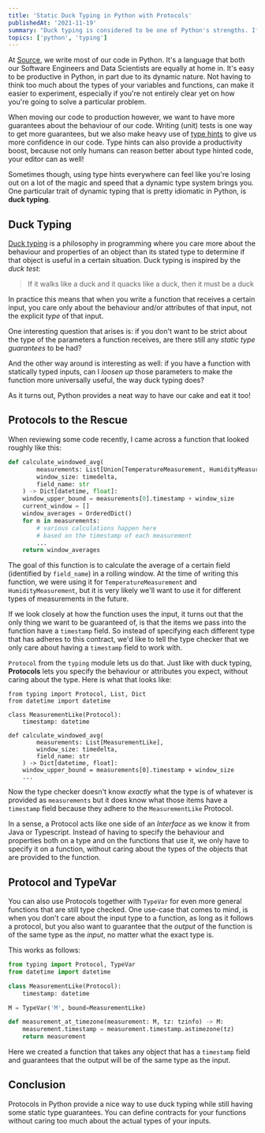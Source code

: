 ```yaml
---
title: 'Static Duck Typing in Python with Protocols'
publishedAt: '2021-11-19'
summary: "Duck typing is considered to be one of Python's strengths. If you want to have the benefits of duck typing but also want your types statically checked, Protocols offer an excellent solution."
topics: ['python', 'typing']
---
```

At [Source](https://source.ag/), we write most of our code in Python. It's a language that both our
Software Engineers and Data Scientists are equally at home in. It's easy to be productive in Python,
in part due to its dynamic nature. Not having to think too much about the types of your variables
and functions, can make it easier to experiment, especially if you're not entirely clear yet
on how you're going to solve a particular problem.

When moving our code to production however, we want to have more guarantees about the behaviour of
our code. Writing (unit) tests is one way to get more guarantees, but we also make heavy use of
[type hints](https://www.python.org/dev/peps/pep-0484/) to give us more confidence in our code.
Type hints can also provide a productivity boost, because not only humans can reason better about
type hinted code, your editor can as well!

Sometimes though, using type hints everywhere can feel like you're losing out on a lot of the magic
and speed that a dynamic type system brings you. One particular trait of dynamic typing that is
pretty idiomatic in Python, is **duck typing**.

## Duck Typing

[Duck typing](https://en.wikipedia.org/wiki/Duck_typing) is a philosophy in programming where you
care more about the behaviour and properties of an object than its stated type to determine if that
object is useful in a certain situation. Duck typing is inspired by the _duck test_:

> If it walks like a duck and it quacks like a duck, then it must be a duck

In practice this means that when you write a function that receives a certain input, you care only
about the behaviour and/or attributes of that input, not the explicit _type_ of that input.

One interesting question that arises is: if you don't want to be strict about the type of the
parameters a function receives, are there still any _static type guarantees_ to be had?

And the other way around is interesting as well: if you have a function with statically typed
inputs, can I _loosen up_ those parameters to make the function more universally useful, the way
duck typing does?

As it turns out, Python provides a neat way to have our cake and eat it too!

## Protocols to the Rescue

When reviewing some code recently, I came across a function that looked roughly like this:

```python
def calculate_windowed_avg(
        measurements: List[Union[TemperatureMeasurement, HumidityMeasurement]],
        window_size: timedelta,
        field_name: str
    ) -> Dict[datetime, float]:
    window_upper_bound = measurements[0].timestamp + window_size
    current_window = []
    window_averages = OrderedDict()
    for m in measurements:
        # various calculations happen here
        # based on the timestamp of each measurement
        ...
    return window_averages
```

The goal of this function is to calculate the average of a certain field (identified by
`field_name`) in a rolling window. At the time of writing this function, we were using it for
`TemperatureMeasurement` and `HumidityMeasurement`, but it is very likely we'll want to use it for
different types of measurements in the future.

If we look closely at how the function uses the input, it turns out that the only thing we want to
be guaranteed of, is that the items we pass into the function have a `timestamp` field. So instead
of specifying each different type that has adheres to this contract, we'd like to tell the type
checker that we only care about having a `timestamp` field to work with.

`Protocol` from the `typing` module lets us do that. Just like with duck typing, **Protocols** lets
you specify the behaviour or attributes you expect, without caring about the type. Here is what
that looks like:

```python{4,5,8}
from typing import Protocol, List, Dict
from datetime import datetime

class MeasurementLike(Protocol):
    timestamp: datetime

def calculate_windowed_avg(
        measurements: List[MeasurementLike],
        window_size: timedelta,
        field_name: str
    ) -> Dict[datetime, float]:
    window_upper_bound = measurements[0].timestamp + window_size
    ...
```

Now the type checker doesn't know _exactly_ what the type is of whatever is provided as
`measurements` but it does know what those items have a `timestamp` field because they adhere to
the `MeasurementLike` Protocol.

In a sense, a Protocol acts like one side of an _Interface_ as we know it from Java or Typescript.
Instead of having to specify the behaviour and properties both on a type and on the functions that
use it, we only have to specify it on a function, without caring about the types of the objects
that are provided to the function.

## Protocol and TypeVar

You can also use Protocols together with `TypeVar` for even more general functions that are still
type checked. One use-case that comes to mind, is when you don't care about the input type to a
function, as long as it follows a protocol, but you also want to guarantee that the _output_ of
the function is of the same type as the _input_, no matter what the exact type is.

This works as follows:

```python
from typing import Protocol, TypeVar
from datetime import datetime

class MeasurementLike(Protocol):
    timestamp: datetime

M = TypeVar('M', bound=MeasurementLike)

def measurement_at_timezone(measurement: M, tz: tzinfo) -> M:
    measurement.timestamp = measurement.timestamp.astimezone(tz)
    return measurement
```

Here we created a function that takes any object that has a `timestamp` field and guarantees that
the output will be of the same type as the input.

## Conclusion

Protocols in Python provide a nice way to use duck typing while still having some static type
guarantees. You can define contracts for your functions without caring too much about the actual
types of your inputs.
